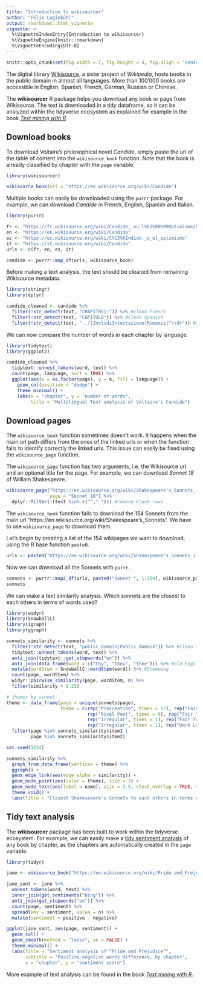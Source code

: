 ```yaml
---
title: "Introduction to wikisourcer"
author: "Félix Luginbühl"
output: rmarkdown::html_vignette
vignette: >
  %\VignetteIndexEntry{Introduction to wikisourcer}
  %\VignetteEngine{knitr::rmarkdown}
  %\VignetteEncoding{UTF-8}
---
```


```r
knitr::opts_chunk$set(fig.width = 7, fig.height = 4, fig.align = "center") 
```

The digital library [Wikisource](https://wikisource.org/), a sister project of *Wikipedia*, hosts books in the public domain in almost all languages. More than 100'000 books are accessible in English, Spanish, French, German, Russian or Chinese.

The **wikisourcer** R package helps you download any book or page from Wikisource. The text is downloaded in a tidy dataframe, so it can be analyzed within the tidyverse ecosystem as explained for example in the book *[Text mining with R](https://www.tidytextmining.com)*.

## Download books

To download Voltaire's philosophical novel *Candide*, simply paste the url of the table of content into the ```wikisource_book``` function. Note that the book is already classified by chapter with the ```page``` variable.

```r
library(wikisourcer)

wikisource_book(url = "https://en.wikisource.org/wiki/Candide")
```

Multiple books can easily be downloaded using the ```purrr``` package. For example, we can download *Candide* in French, English, Spanish and Italian.

```r
library(purrr)

fr <- "https://fr.wikisource.org/wiki/Candide,_ou_l%E2%80%99Optimisme/Garnier_1877"
en <- "https://en.wikisource.org/wiki/Candide"
es <- "https://es.wikisource.org/wiki/C%C3%A1ndido,_o_el_optimismo"
it <- "https://it.wikisource.org/wiki/Candido"
urls <- c(fr, en, es, it)

candide <- purrr::map_df(urls, wikisource_book)
```

Before making a text analysis, the text should be cleaned from remaining Wikisource metadata.

```r
library(stringr)
library(dplyr)

candide_cleaned <- candide %>%
  filter(!str_detect(text, "CHAPITRE|↑")) %>% #clean French
  filter(!str_detect(text, "CAPITULO")) %>% #clean Spanish
  filter(!str_detect(text, "../|IncludiIntestazione|Romanzi|^\\d+")) #clean Italian
```

We can now compare the number of words in each chapter by language.

```r
library(tidytext)
library(ggplot2)

candide_cleaned %>%
  tidytext::unnest_tokens(word, text) %>%
  count(page, language, sort = TRUE) %>%
  ggplot(aes(x = as.factor(page), y = n, fill = language)) +
    geom_col(position = "dodge") +
    theme_minimal() +
    labs(x = "chapter", y = "number of words",
         title = "Multilingual Text analysis of Voltaire's Candide")
```

## Download pages

The ```wikisource_book``` function sometimes doesn’t work. It happens when the main url path differs from the ones of the linked urls or when the function fails to identify correctly the linked urls. This issue can easily be fixed using the ```wikisource_page``` function.

The ```wikisource_page``` function has two arguments, i.e. the Wikisource url and an optional title for the page. For example, we can download *Sonnet 18* of William Shakespeare.

```r
wikisource_page("https://en.wikisource.org/wiki/Shakespeare's_Sonnets_(1883)/Sonnet_18", 
                page = "Sonnet 18") %>%
  dplyr::filter(!(text %in% c(""," "))) #remove blank rows
```

The ```wikisource_book``` function fails to download the 154 Sonnets from the main url "https://en.wikisource.org/wiki/Shakespeare's_Sonnets". We have to use ```wikisource_page``` to download them.

Let's begin by creating a list of the 154 wikipages we want to download, using the R base function ```paste0```.

```r
urls <- paste0("https://en.wikisource.org/wiki/Shakespeare's_Sonnets_(1883)/Sonnet_", 1:154)
```

Now we can download all the Sonnets with ```purrr```.

```r
sonnets <- purrr::map2_df(urls, paste0("Sonnet ", 1:154), wikisource_page)
sonnets
```

We can make a text similarity analysis. Which sonnets are the closest to each others in terms of words used?

```r
library(widyr)
library(SnowballC)
library(igraph)
library(ggraph)

sonnets_similarity <- sonnets %>%
  filter(!str_detect(text, "public domain|Public domain")) %>% #clean text
  tidytext::unnest_tokens(word, text) %>%
  anti_join(tidytext::get_stopwords("en")) %>%
  anti_join(data_frame(word = c("thy", "thou", "thee"))) %>% #old English stopwords
  mutate(wordStem = SnowballC::wordStem(word)) %>% #Stemming
  count(page, wordStem) %>%
  widyr::pairwise_similarity(page, wordStem, n) %>%
  filter(similarity > 0.25)

# themes by sonnet 
theme <- data_frame(page = unique(sonnets$page),
                    theme = c(rep("Procreation", times = 17), rep("Fair Youth", times = 60),
                              rep("Rival Poet", times = 9), rep("Fair Youth", times = 12),
                              rep("Irregular", times = 1), rep("Fair Youth", times = 26),
                              rep("Irregular", times = 1), rep("Dark Lady", times = 28))) %>%
  filter(page %in% sonnets_similarity$item1 |
         page %in% sonnets_similarity$item2)

set.seed(1234)

sonnets_similarity %>%
  graph_from_data_frame(vertices = theme) %>%
  ggraph() +
  geom_edge_link(aes(edge_alpha = similarity)) +
  geom_node_point(aes(color = theme), size = 3) +
  geom_node_text(aes(label = name), size = 3.5, check_overlap = TRUE, vjust = 1) +
  theme_void() +
  labs(title = "Closest Shakespeare's Sonnets to each others in terms of words used")
```

## Tidy text analysis

The **wikisourcer** package has been built to work within the tidyverse ecosystem. For example, we can easily make a [tidy sentiment analysis](https://www.tidytextmining.com/sentiment.html) of any book by chapter, as the chapters are automatically created in the ```page``` variable.

```r

library(tidyr)

jane <- wikisource_book("https://en.wikisource.org/wiki/Pride_and_Prejudice")

jane_sent <- jane %>%
  unnest_tokens(word, text) %>%
  inner_join(get_sentiments("bing")) %>%
  anti_join(get_stopwords("en")) %>%
  count(page, sentiment) %>%
  spread(key = sentiment, value = n) %>%
  mutate(sentiment = positive - negative)

ggplot(jane_sent, aes(page, sentiment)) +
  geom_col() +
  geom_smooth(method = "loess", se = FALSE) +
  theme_minimal() +
  labs(title = "Sentiment analysis of “Pride and Prejudice”",
       subtitle = "Positive-negative words difference, by chapter",
       x = "chapter", y = "sentiment score")
```

More example of text analysis can be found in the book *[Text mining with R](https://www.tidytextmining.com)*.
